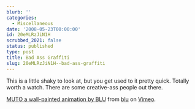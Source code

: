 ```yaml
---
blurb: ''
categories:
  - Miscellaneous
date: '2008-05-23T00:00:00'
id: 20eMLRzJiN1H
scrubbed_2021: false
status: published
type: post
title: Bad Ass Graffiti
slug: 20eMLRzJiN1H--bad-ass-graffiti
---
```


This is a little shaky to look at, but you get used to it pretty
quick. Totally worth a watch. There are some creative-ass people
out there.
  
[MUTO a wall-painted animation by BLU](http://www.vimeo.com/993998?pg=embed&sec=993998)
from [blu](http://www.vimeo.com/blu?pg=embed&sec=993998) on
[Vimeo](http://vimeo.com?pg=embed&sec=993998).
